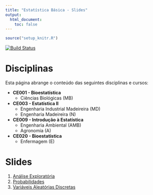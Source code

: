 ```yaml
---
title: "Estatística Básica - Slides"
output:
  html_document:
    toc: false
---
```


```r
source("setup_knitr.R")
```

[![Build Status](https://travis-ci.org/leg-ufpr/estbas-slides.svg?branch=master)](https://travis-ci.org/leg-ufpr/estbas-slides)

 <!-- <div class="alert alert-danger" role="alert"> -->
 <!-- </div> -->

# Disciplinas

Esta página abrange o conteúdo das seguintes disciplinas e cursos:

- **CE001 - Bioestatística**
  - Ciências Biológicas (MB)
- **CE003 - Estatística II**
  - Engenharia Industrial Madeireira (MD)
  - Engenharia Madeireira (N)
- **CE009 - Introdução à Estatística**
  - Engenharia Ambiental (AMB)
  - Agronomia (A)
- **CE020 - Bioestatística**
  - Enfermagem (E)

# Slides

1. [Análise Exploratória](slides/01_Analise_Exploratoria.pdf)
2. [Probabilidades](slides/02_Probabilidades.pdf)
3. [Variáveis Aleatórias Discretas](slides/03_Variaveis_Discretas.pdf)


<!-- links -->

[Elias Teixeira Krainski]: http://www.leg.ufpr.br/~elias/
[Fernando de Pol Mayer]: http://leg.ufpr.br/~fernandomayer
[Wagner Hugo Bonat]: http://leg.ufpr.br/~wbonat
[LEG]: http://www.leg.ufpr.br
[Resolução 64/18 - CEPE]: http://www.est.ufpr.br/calendario/cepe6418.pdf
